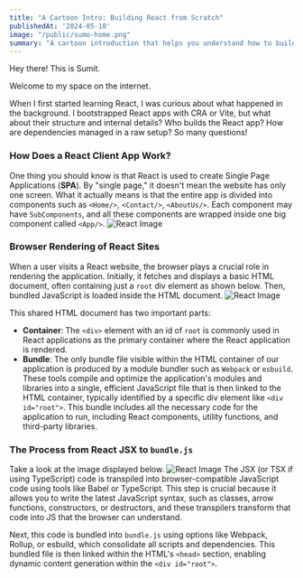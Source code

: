 ```yaml
---
title: "A Cartoon Intro: Building React from Scratch"
publishedAt: '2024-05-10'
image: "/public/sumo-home.png"
summary: "A cartoon introduction that helps you understand how to build a working prototype of a React application from scratch without using any tools."
---
```


Hey there! This is Sumit.

Welcome to my space on the internet.

When I first started learning React, I was curious about what happened in the background. I bootstrapped React apps with CRA or Vite, but what about their structure and internal details? Who builds the React app? How are dependencies managed in a raw setup? So many questions!

### How Does a React Client App Work?
One thing you should know is that React is used to create Single Page Applications (**SPA**). By "single page," it doesn't mean the website has only one screen. What it actually means is that the entire app is divided into components such as `<Home/>`, `<Contact/>`, `<AboutUs/>`. Each component may have `SubComponents`, and all these components are wrapped inside one big component called `<App/>`.
![React Image](/blogs/2024/react-building-from-scratch/react-from-scratch-01.png)

### Browser Rendering of React Sites
When a user visits a React website, the browser plays a crucial role in rendering the application. Initially, it fetches and displays a basic HTML document, often containing just a `root` div element as shown below. Then, bundled JavaScript is loaded inside the HTML document.
![React Image](/blogs/2024/react-building-from-scratch/react-from-scratch-02.png)

This shared HTML document has two important parts: 
- **Container**: The `<div>` element with an id of `root` is commonly used in React applications as the primary container where the React application is rendered.
- **Bundle**: The only bundle file visible within the HTML container of our application is produced by a module bundler such as `Webpack` or `esbuild`. These tools compile and optimize the application's modules and libraries into a single, efficient JavaScript file that is then linked to the HTML container, typically identified by a specific div element like `<div id="root">`. This bundle includes all the necessary code for the application to run, including React components, utility functions, and third-party libraries.

### The Process from React JSX to `bundle.js`
Take a look at the image displayed below.
![React Image](/blogs/2024/react-building-from-scratch/react-from-scratch-03.png)
The JSX (or TSX if using TypeScript) code is transpiled into browser-compatible JavaScript code using tools like Babel or TypeScript. This step is crucial because it allows you to write the latest JavaScript syntax, such as classes, arrow functions, constructors, or destructors, and these transpilers transform that code into JS that the browser can understand.

Next, this code is bundled into `bundle.js` using options like Webpack, Rollup, or esbuild, which consolidate all scripts and dependencies. This bundled file is then linked within the HTML's `<head>` section, enabling dynamic content generation within the `<div id="root">`.
